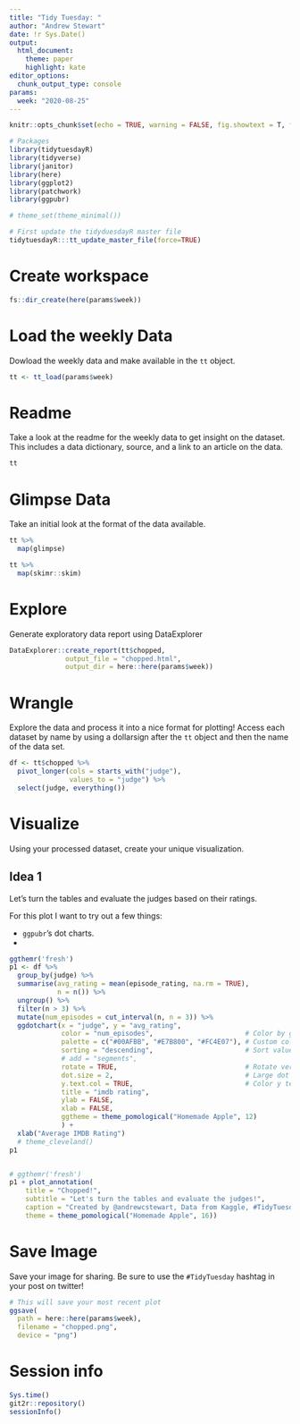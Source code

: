 ```yaml
---
title: "Tidy Tuesday: "
author: "Andrew Stewart"
date: !r Sys.Date()
output:
  html_document:
    theme: paper
    highlight: kate
editor_options:
  chunk_output_type: console
params:
  week: "2020-08-25"
---
```


```r
knitr::opts_chunk$set(echo = TRUE, warning = FALSE, fig.showtext = T, fig.retina = 1)

# Packages
library(tidytuesdayR)
library(tidyverse)
library(janitor)
library(here)
library(ggplot2)
library(patchwork)
library(ggpubr)

# theme_set(theme_minimal())

# First update the tidyduesdayR master file
tidytuesdayR:::tt_update_master_file(force=TRUE)
```

# Create workspace

```r
fs::dir_create(here(params$week))
```

# Load the weekly Data

Dowload the weekly data and make available in the `tt` object.

```r

tt <- tt_load(params$week)

```

# Readme

Take a look at the readme for the weekly data to get insight on the dataset.
This includes a data dictionary, source, and a link to an article on the data.

```r

tt

```


# Glimpse Data

Take an initial look at the format of the data available.

```r

tt %>% 
  map(glimpse)

```

```r

tt %>% 
  map(skimr::skim)

```


# Explore

Generate exploratory data report using DataExplorer

```r

DataExplorer::create_report(tt$chopped, 
              output_file = "chopped.html", 
              output_dir = here::here(params$week))

```


# Wrangle

Explore the data and process it into a nice format for plotting! Access each dataset by name by using a dollarsign after the `tt` object and then the name of the data set.

```r

df <- tt$chopped %>%
  pivot_longer(cols = starts_with("judge"),
               values_to = "judge") %>%
  select(judge, everything())
```

# Visualize

Using your processed dataset, create your unique visualization.

## Idea 1

Let's turn the tables and evaluate the judges based on their ratings.

For this plot I want to try out a few things:

- `ggpubr`'s dot charts.
- 

```r
ggthemr('fresh')
p1 <- df %>%
  group_by(judge) %>%
  summarise(avg_rating = mean(episode_rating, na.rm = TRUE),
            n = n()) %>%
  ungroup() %>%
  filter(n > 3) %>%
  mutate(num_episodes = cut_interval(n, n = 3)) %>%
  ggdotchart(x = "judge", y = "avg_rating",
             color = "num_episodes",                       # Color by groups
             palette = c("#00AFBB", "#E7B800", "#FC4E07"), # Custom color palette
             sorting = "descending",                       # Sort value in descending order
             # add = "segments",
             rotate = TRUE,                                # Rotate vertically
             dot.size = 2,                                 # Large dot size
             y.text.col = TRUE,                            # Color y text by groups
             title = "imdb rating",
             ylab = FALSE,
             xlab = FALSE,
             ggtheme = theme_pomological("Homemade Apple", 12)                       # ggplot2 theme
             ) +
  xlab("Average IMDB Rating")
  # theme_cleveland()
p1
```


```r

```


```r
# ggthemr('fresh')
p1 + plot_annotation(
    title = "Chopped!",
    subtitle = "Let's turn the tables and evaluate the judges!",
    caption = "Created by @andrewcstewart, Data from Kaggle, #TidyTuesday",
    theme = theme_pomological("Homemade Apple", 16)) 
```


# Save Image

Save your image for sharing. Be sure to use the `#TidyTuesday` hashtag in your post on twitter! 

```r

# This will save your most recent plot
ggsave(
  path = here::here(params$week),
  filename = "chopped.png",
  device = "png")

```

# Session info

```r
Sys.time()
git2r::repository()
sessionInfo()
```
